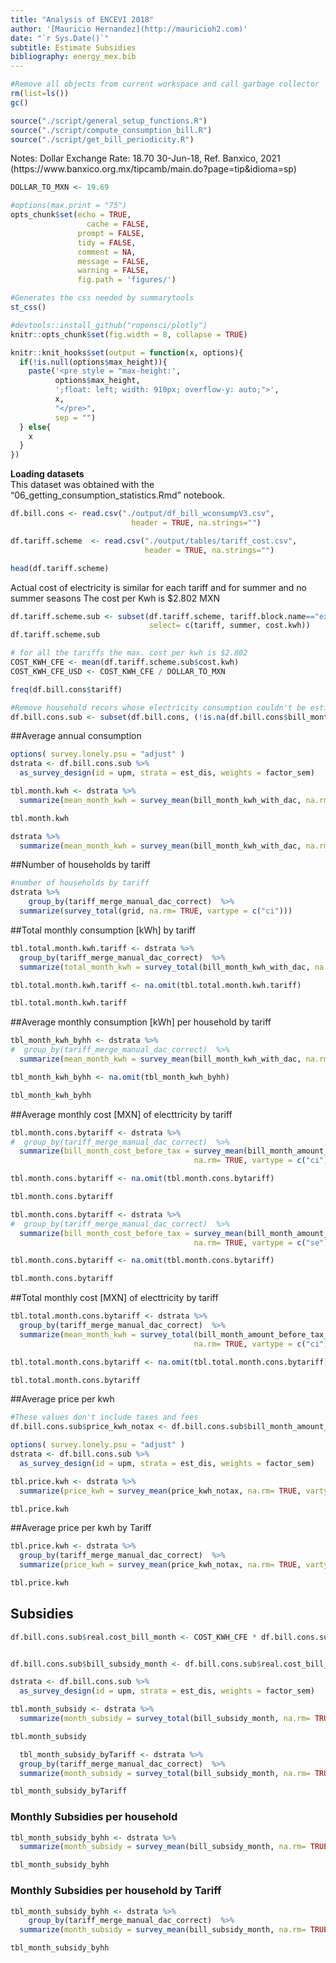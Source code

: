 ```yaml
---
title: "Analysis of ENCEVI 2018"
author: '[Mauricio Hernandez](http://mauricioh2.com)'
date: "`r Sys.Date()`"
subtitle: Estimate Subsidies
bibliography: energy_mex.bib
---
```



```r
#Remove all objects from current workspace and call garbage collector
rm(list=ls())
gc()

source("./script/general_setup_functions.R")
source("./script/compute_consumption_bill.R")
source("./script/get_bill_periodicity.R")
```


Notes: Dollar Exchange Rate: 	18.70	30-Jun-18, Ref. Banxico, 2021 (https://www.banxico.org.mx/tipcamb/main.do?page=tip&idioma=sp)
```r
DOLLAR_TO_MXN <- 19.69
```

```r
#options(max.print = "75")
opts_chunk$set(echo = TRUE,
	             cache = FALSE,
               prompt = FALSE,
               tidy = FALSE,
               comment = NA,
               message = FALSE,
               warning = FALSE,
               fig.path = 'figures/')
```

```r
#Generates the css needed by summarytools
st_css()

#devtools::install_github("ropensci/plotly")
knitr::opts_chunk$set(fig.width = 8, collapse = TRUE)

knitr::knit_hooks$set(output = function(x, options){
  if(!is.null(options$max_height)){
    paste('<pre style = "max-height:',
          options$max_height, 
          ';float: left; width: 910px; overflow-y: auto;">',
          x,
          "</pre>",
          sep = "")
  } else{
    x
  }
})
```

**Loading datasets**
</br>This dataset was obtained with the "06_getting_consumption_statistics.Rmd" notebook.
```r

df.bill.cons <- read.csv("./output/df_bill_wconsumpV3.csv", 
                           header = TRUE, na.strings="")

df.tariff.scheme  <- read.csv("./output/tables/tariff_cost.csv", 
                              header = TRUE, na.strings="")

head(df.tariff.scheme)
```

Actual cost of electricity is similar for each tariff and for summer and no summer seasons
The cost per Kwh is $2.802 MXN
```r
df.tariff.scheme.sub <- subset(df.tariff.scheme, tariff.block.name=="extra",
                               select= c(tariff, summer, cost.kwh))
df.tariff.scheme.sub
```


```r
# for all the tariffs the max. cost per kwh is $2.802
COST_KWH_CFE <- mean(df.tariff.scheme.sub$cost.kwh)
COST_KWH_CFE_USD <- COST_KWH_CFE / DOLLAR_TO_MXN
```

```r
freq(df.bill.cons$tariff)
```

```r
#Remove household recors whose electricity consumption couldn't be estimated
df.bill.cons.sub <- subset(df.bill.cons, (!is.na(df.bill.cons$bill_month_kwh_with_dac)))
```


##Average annual consumption
```r
options( survey.lonely.psu = "adjust" )
dstrata <- df.bill.cons.sub %>%
  as_survey_design(id = upm, strata = est_dis, weights = factor_sem) 

tbl.month.kwh <- dstrata %>%
  summarize(mean_month_kwh = survey_mean(bill_month_kwh_with_dac, na.rm= TRUE, vartype = c("ci"))) 

tbl.month.kwh
```

```r
dstrata %>% 
  summarize(mean_month_kwh = survey_mean(bill_month_kwh_with_dac, na.rm= TRUE, vartype = c("ci"))) 
```
##Number of households by tariff
```r
#number of households by tariff
dstrata %>% 
    group_by(tariff_merge_manual_dac_correct)  %>%
  summarize(survey_total(grid, na.rm= TRUE, vartype = c("ci"))) 

```


##Total monthly consumption [kWh] by tariff
```r
tbl.total.month.kwh.tariff <- dstrata %>% 
  group_by(tariff_merge_manual_dac_correct)  %>%
  summarize(total_month_kwh = survey_total(bill_month_kwh_with_dac, na.rm= TRUE, vartype = c("ci"))) 

tbl.total.month.kwh.tariff <- na.omit(tbl.total.month.kwh.tariff) 

tbl.total.month.kwh.tariff
```

##Average monthly consumption [kWh] per household by tariff
```r
tbl_month_kwh_byhh <- dstrata %>% 
#  group_by(tariff_merge_manual_dac_correct)  %>%
  summarize(mean_month_kwh = survey_mean(bill_month_kwh_with_dac, na.rm= TRUE, vartype = c("ci"))) 

tbl_month_kwh_byhh <- na.omit(tbl_month_kwh_byhh) 

tbl_month_kwh_byhh
```

##Average monthly cost [MXN] of electtricity by tariff

```r
tbl.month.cons.bytariff <- dstrata %>% 
#  group_by(tariff_merge_manual_dac_correct)  %>%
  summarize(bill_month_cost_before_tax = survey_mean(bill_month_amount_before_tax_with_dac, 
                                         na.rm= TRUE, vartype = c("ci"))) 

tbl.month.cons.bytariff <- na.omit(tbl.month.cons.bytariff) 

tbl.month.cons.bytariff
```
```r
tbl.month.cons.bytariff <- dstrata %>% 
#  group_by(tariff_merge_manual_dac_correct)  %>%
  summarize(bill_month_cost_before_tax = survey_mean(bill_month_amount_before_tax_with_dac, 
                                         na.rm= TRUE, vartype = c("se"))) 

tbl.month.cons.bytariff <- na.omit(tbl.month.cons.bytariff) 

tbl.month.cons.bytariff
```



##Total monthly cost [MXN] of electtricity by tariff
```r
tbl.total.month.cons.bytariff <- dstrata %>% 
  group_by(tariff_merge_manual_dac_correct)  %>%
  summarize(mean_month_kwh = survey_total(bill_month_amount_before_tax_with_dac, 
                                         na.rm= TRUE, vartype = c("ci"))) 

tbl.total.month.cons.bytariff <- na.omit(tbl.total.month.cons.bytariff) 

tbl.total.month.cons.bytariff
```

##Average price per kwh
```r
#These values don't include taxes and fees
df.bill.cons.sub$price_kwh_notax <- df.bill.cons.sub$bill_month_amount_before_tax_with_dac / df.bill.cons.sub$bill_month_kwh_with_dac
```

```r
options( survey.lonely.psu = "adjust" )
dstrata <- df.bill.cons.sub %>%
  as_survey_design(id = upm, strata = est_dis, weights = factor_sem) 

tbl.price.kwh <- dstrata %>%
  summarize(price_kwh = survey_mean(price_kwh_notax, na.rm= TRUE, vartype = c("ci"))) 

tbl.price.kwh
```

##Average price per kwh by Tariff
```r
tbl.price.kwh <- dstrata %>%
  group_by(tariff_merge_manual_dac_correct)  %>%
  summarize(price_kwh = survey_mean(price_kwh_notax, na.rm= TRUE, vartype = c("ci"))) 

tbl.price.kwh
```

## Subsidies

```r
df.bill.cons.sub$real.cost_bill_month <- COST_KWH_CFE * df.bill.cons.sub$bill_month_kwh_with_dac


df.bill.cons.sub$bill_subsidy_month <- df.bill.cons.sub$real.cost_bill_month - df.bill.cons.sub$bill_month_amount_before_tax_with_dac

dstrata <- df.bill.cons.sub %>%
  as_survey_design(id = upm, strata = est_dis, weights = factor_sem) 

tbl.month_subsidy <- dstrata %>%
  summarize(month_subsidy = survey_total(bill_subsidy_month, na.rm= TRUE, vartype = c("ci"))) 

tbl.month_subsidy
```

```r
  tbl_month_subsidy_byTariff <- dstrata %>%
  group_by(tariff_merge_manual_dac_correct)  %>%
  summarize(month_subsidy = survey_total(bill_subsidy_month, na.rm= TRUE, vartype = c("ci"))) 

tbl_month_subsidy_byTariff
```


### Monthly Subsidies per household
```r
tbl_month_subsidy_byhh <- dstrata %>%
  summarize(month_subsidy = survey_mean(bill_subsidy_month, na.rm= TRUE, vartype = c("ci"))) 

tbl_month_subsidy_byhh
```

### Monthly Subsidies per household by Tariff
```r
tbl_month_subsidy_byhh <- dstrata %>%
    group_by(tariff_merge_manual_dac_correct)  %>%
  summarize(month_subsidy = survey_mean(bill_subsidy_month, na.rm= TRUE, vartype = c("ci"))) 

tbl_month_subsidy_byhh
```